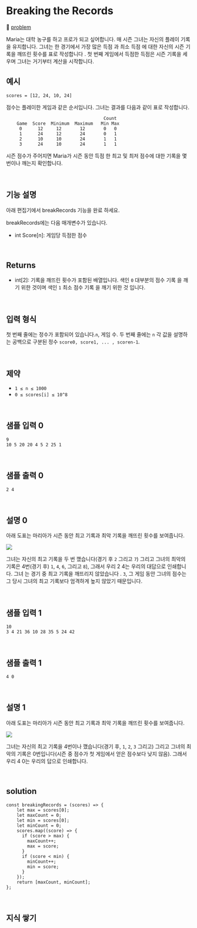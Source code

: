 # Breaking the Records

🔗 [problem](https://www.hackerrank.com/challenges/breaking-best-and-worst-records/problem?isFullScreen=true)

Maria는 대학 농구를 하고 프로가 되고 싶어합니다. 매 시즌 그녀는 자신의 플레이 기록을 유지합니다. 그녀는 한 경기에서 가장 많은 득점 과 최소 득점 에 대한 자신의 시즌 기록을 깨뜨린 횟수를 표로 작성합니다 . 첫 번째 게임에서 득점한 득점은 시즌 기록을 세우며 그녀는 거기부터 계산을 시작합니다.

## 예시

`scores = [12, 24, 10, 24]`

점수는 플레이한 게임과 같은 순서입니다. 그녀는 결과를 다음과 같이 표로 작성합니다.

```
                                     Count
    Game  Score  Minimum  Maximum   Min Max
     0      12     12       12       0   0
     1      24     12       24       0   1
     2      10     10       24       1   1
     3      24     10       24       1   1
```

시즌 점수가 주어지면 Maria가 시즌 동안 득점 한 최고 및 최저 점수에 대한 기록을 몇 번이나 깨는지 확인합니다.

<br />

## 기능 설명

아래 편집기에서 breakRecords 기능을 완료 하세요.

breakRecords에는 다음 매개변수가 있습니다.

- int Score[n]: 게임당 득점한 점수

<br />

## Returns

- int[2]: 기록을 깨뜨린 횟수가 포함된 배열입니다. 색인 `0` 대부분의 점수 기록 을 깨기 위한 것이며 색인 `1` 최소 점수 기록 을 깨기 위한 것 입니다.

<br />

## 입력 형식

첫 번째 줄에는 정수가 포함되어 있습니다.`n`, 게임 수.
두 번째 줄에는 `n` 각 값을 설명하는 공백으로 구분된 정수 `score0, score1, ... , scoren-1`.

<br />

## 제약

- `1 ≤ n ≤ 1000`
- `0 ≤ scores[i] ≤ 10^8`

<br />

## 샘플 입력 0

```
9
10 5 20 20 4 5 2 25 1
```

<br />

## 샘플 출력 0

```
2 4
```

<br />

## 설명 0

아래 도표는 마리아가 시즌 동안 최고 기록과 최악 기록을 깨뜨린 횟수를 보여줍니다.

![](https://s3.amazonaws.com/hr-assets/0/1487360234-6bca5c518d-breakingbest3.png)

그녀는 자신의 최고 기록을 두 번 깼습니다(경기 후 `2` 그리고 `7`) 그리고 그녀의 최악의 기록은 4번(경기 후) `1`, `4`, `6`, 그리고 `8`), 그래서 우리 2 4는 우리의 대답으로 인쇄합니다. 그녀 는 경기 중 최고 기록을 깨뜨리지 않았습니다 . `3`, 그 게임 동안 그녀의 점수는 그 당시 그녀의 최고 기록보다 엄격하게 높지 않았기 때문입니다.

<br />

## 샘플 입력 1

```
10
3 4 21 36 10 28 35 5 24 42
```

<br />

## 샘플 출력 1

```
4 0
```

<br />

## 설명 1

아래 도표는 마리아가 시즌 동안 최고 기록과 최악 기록을 깨뜨린 횟수를 보여줍니다.

![](https://s3.amazonaws.com/hr-assets/0/1487360375-aee4388234-breakingbest5.png)

그녀는 자신의 최고 기록을 4번이나 깼습니다(경기 후, `1`, `2`, `3` 그리고) 그리고 그녀의 최악의 기록은 0번입니다(시즌 중 점수가 첫 게임에서 얻은 점수보다 낮지 않음). 그래서 우리 4 0는 우리의 답으로 인쇄합니다.

<br />

## solution

```JS
const breakingRecords = (scores) => {
    let max = scores[0];
    let maxCount = 0;
    let min = scores[0];
    let minCount = 0;
    scores.map((score) => {
      if (score > max) {
        maxCount++;
        max = score;
      }
      if (score < min) {
        minCount++;
        min = score;
      }
    });
    return [maxCount, minCount];
};
```

<br />

## 지식 쌓기

<br />
